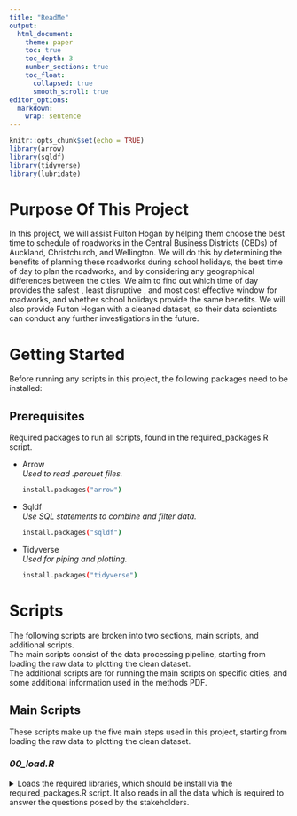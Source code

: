 ```yaml
---
title: "ReadMe"
output:
  html_document:
    theme: paper
    toc: true 
    toc_depth: 3
    number_sections: true
    toc_float:
      collapsed: true
      smooth_scroll: true
editor_options: 
  markdown: 
    wrap: sentence
---
```


```r
knitr::opts_chunk$set(echo = TRUE)
library(arrow)
library(sqldf)
library(tidyverse)
library(lubridate)

```

# Purpose Of This Project {-}
In this project, we will assist Fulton Hogan by helping them choose the best time to schedule of roadworks in the Central Business Districts (CBDs) of Auckland, Christchurch, and Wellington. We will do this by determining the benefits of planning these roadworks during school holidays, the best time of day to plan the roadworks, and by considering any geographical differences between the cities. We aim to find out which time of day provides the safest , least disruptive , and most cost effective window for roadworks, and whether school holidays provide the same benefits. We will also provide Fulton Hogan with a cleaned dataset, so their data scientists can conduct any further investigations in the future. 

# Getting Started {-}

Before running any scripts in this project, the following packages need to be installed:

## Prerequisites {-}

Required packages to run all scripts, found in the required_packages.R script.

-   Arrow<br>*Used to read .parquet files.*

    ``` sh
    install.packages("arrow")
    ```

-   Sqldf<br>*Use SQL statements to combine and filter data.*

    ``` sh
    install.packages("sqldf")
    ```

-   Tidyverse<br>*Used for piping and plotting.*

    ``` sh
    install.packages("tidyverse")
    ```

# Scripts {-}

The following scripts are broken into two sections, main scripts, and additional scripts.<br>
The main scripts consist of the data processing pipeline, starting from loading the raw data to plotting the clean dataset. <br>
The additional scripts are for running the main scripts on specific cities, and some additional information used in the methods PDF.

## Main Scripts {-}
These scripts make up the five main steps used in this project, starting from loading the raw data to plotting the clean dataset.


### *00_load.R* {.unnumbered}

<details>

<summary>Loads the required libraries, which should be install via the required_packages.R script.
It also reads in all the data which is required to answer the questions posed by the stakeholders.</summary>

``` sh
# load libraries
library(arrow)
library(sqldf)
library(tidyverse)
library(lubridate)

# read in raw data
sp_tele_data <- read.csv("sp_data.csv.gz")
vf_tele_data <- read_parquet("vf_data.parquet")
sa2_codes_names <- read.csv("sa2_2023.csv")
sa2_to_ta <- read.csv("sa2_ta_concord_2023.csv")
pop_estimates <- read.csv("subnational_pop_ests.csv")
urban_rural_codes <- read.csv("urban_rural_to_indicator_2023.csv")
urban_rural_to_sa2 <- read.csv("urban_rural_to_sa2_concord_2023.csv")
```

### *01_clean.R* {.unnumbered}

<details>

<summary>Cleans the Spark and Vodafone telecommunications data by renaming variables so they are matching for both data sets, and for easier interpretation.
The date & time data is also reformatted so both data sets are compatible for merging.</summary>

``` sh
# run previous script
source("00_load.R")

# clean date time data
vf_tele_data <- vf_tele_data %>% mutate(clean_date = as.POSIXct(dt, format="%Y-%m-%dT%H:%M:%SZ", tz="UTC") + 12 * 3600,
                                        clean_date = format(clean_date, "%Y-%m-%d %H:%M:%S"),
                                        data_from = "vf") %>%
  distinct()

sp_tele_data <- sp_tele_data %>%
  # Perform the mutation
  mutate(clean_date = as.POSIXct(ts, format="%Y-%m-%dT%H:%M:%SZ", tz="UTC") + 12 * 3600,
         clean_date = format(clean_date, "%Y-%m-%d %H:%M:%S"),
         data_from = "sp") %>%
  distinct()



# clean columns and variable names
sa2_codes_names <- rownames_to_column(sa2_codes_names)
sa2_codes_names <- rename(sa2_codes_names, area_code = rowname, location = Classification.report)
sp_tele_data <- rename(sp_tele_data, dt = ts, area = sa2, devices = cnt)
sa2_to_ta <- rename(sa2_to_ta, area_code = Concordance.report, location_2 = X.3)
urban_rural_codes <- rename(urban_rural_codes, area_code = Concordance.report)
urban_rural_to_sa2 <- rename(urban_rural_to_sa2, area_code = Concordance.report, location_3 = X.3)
```

### *02_merge.R* {.unnumbered}

<details>

<summary>Combines the telecommunications data and the location data, which is further combined into one large dataset called cleaned_data.
The required variables are then renamed for use in the clean_dataset, which is outputted to be returned in the deliverables, and used for all further analysis.</summary>

``` sh
# run previous script
source("01_clean.R")

# combine telecommunications data from spark and vodafone
combined_tele_data <- rbind(sp_tele_data, vf_tele_data)

# combine location data
combined_location_data <- sqldf("SELECT scn.area_code, scn.location, stt.location_2
                                FROM sa2_codes_names scn
                                JOIN sa2_to_ta stt ON scn.area_code == stt.area_code")

# put clean data into new df
cleaned_data <- sqldf("SELECT ctd.clean_date AS date_time, ctd.devices, ctd.area, cld.location, cld.location_2, ctd.data_from
                      FROM combined_tele_data ctd
                      JOIN combined_location_data cld ON ctd.area == cld.area_code")

# Ensure date_time is in the correct format
cleaned_data <- cleaned_data %>%
  mutate(date_time = as.POSIXct(date_time, format="%Y-%m-%d %H:%M:%S", tz="UTC")) %>%
  mutate(date_time = format(date_time, format = "%Y-%m-%d %H:%M:%S"))

# clean dataset (deliverable)
clean_dataset <- sqldf("SELECT location AS territorial_authority_code,
                       location_2 AS statistical_area_level_2_code,
                       date_time AS NZST_date_time,
                       CAST(SUM(devices) AS INTEGER) AS device_count
                       FROM cleaned_data
                       GROUP BY location_2, location, date_time
                       ORDER BY territorial_authority_code, statistical_area_level_2_code") %>%
  drop_na() %>%
  mutate(people_count = 1.819 * device_count)

# ONLY INCLUDE DAY 7AM TO 6 PM (ctrl + shift + C)
# clean_dataset$NZST_date_time <- as.POSIXct(clean_dataset$NZST_date_time, format="%Y-%m-%d %H:%M:%S", tz="UTC")
# 
# # Filter the data
# clean_dataset <- clean_dataset %>%
#   filter(format(NZST_date_time, "%H:%M:%S") >= "07:00:00" & format(NZST_date_time, "%H:%M:%S") <= "18:00:00")
```

### *03_analysis.R* {.unnumbered}

<details>

<summary>Creates a new variable, which is the current count of people in the area minus the amount of people in the area in the previous hour.
This gives the difference in people between hours, which models the amount of people travelling between areas.</summary>

``` sh
# run previous script
source("02_merge.R")

# get device counts and difference in device counts from last hour
diff_device_counts <- sqldf("
  SELECT people_count,
    LAG(people_count, 1) 
    OVER(PARTITION BY territorial_authority_code, statistical_area_level_2_code 
    ORDER BY NZST_date_time) AS previous_hour_people_count,
    people_count - LAG(people_count, 1) 
    OVER(PARTITION BY territorial_authority_code, statistical_area_level_2_code 
    ORDER BY NZST_date_time) AS total_difference,
    territorial_authority_code,
    statistical_area_level_2_code,
    NZST_date_time
  FROM clean_dataset
  ORDER BY territorial_authority_code, statistical_area_level_2_code, NZST_date_time")
```

### *04_visualize.R* {.unnumbered}

<details>

<summary>Adds a new variable to aggregate the data by either day or hour.
The data is then plotted to see absolute change in people by day or hour.</summary>

``` sh
# run previous script
source("03_analysis.R")


# add a new column for the day of the week, and hour.
diff_device_counts <- diff_device_counts %>%
  mutate(day_of_week = wday(NZST_date_time, label = TRUE),
         hour = hour(NZST_date_time),
         day = day(NZST_date_time))

# aggregate by day of the week or hour and calculate the sum of absolute changes
# change "day" for "hour" to plot by hour
aggregated_data <- diff_device_counts %>%
  group_by(day) %>%
  summarise(total_difference = sum(abs(total_difference), na.rm = TRUE))

# plot the aggregated data
aggregated_data %>%
  ggplot(aes(x = day, y = total_difference)) +
  geom_col() +
  labs(title = "Sum of Absolute Changes by Day of the Week",
       x = "Day of the Week",
       y = "Sum of Absolute Changes")
```

## Additional Scripts {-}
Scripts that are not used in the main pipeline.

### *export_data.set.R* {.unnumbered}

<details>

<summary>Exports the clean data set to be returned in the deliverables.</summary>

``` sh
# run previous script
source("02_merge.R")

# export clean data set
write.csv(clean_dataset, file = "clean_dataset.csv", row.names = FALSE)
```

### *population_linear_model.R* {.unnumbered}

<details>

<summary>Gives the function used to model the number of people based on device count.</summary>

``` sh
# get population estimates
population_estimates <- sqldf("SELECT *
              FROM pop_estimates
              WHERE Age = 'Total people, age'
              AND AREA_POPES_SUB_006 >= 100100
              AND AREA_POPES_SUB_006 != 'NZTA'
              AND AREA_POPES_SUB_006 != 99900")

# tidy data
sa2_codes_names <- rownames_to_column(sa2_codes_names) %>%
  rename(area_name = Classification.report)

# match population estimates with names
population_estimates_names <- sqldf("SELECT obs_value AS population, rowname AS area_code, area_name AS name
                FROM test t
                JOIN sa2_codes_names sa2 ON t.AREA_POPES_SUB_006 = sa2.rowname")

# get device counts at 5AM on Teusday, 11th of June
device_count <- sqldf("SELECT *
                FROM clean_dataset
                WHERE NZST_date_time = '2024-06-11 05:00:00'")

# compare device counts to population
population_devices_comp <- sqldf("SELECT name, population, device_count
                FROM device_count dc
                JOIN population_estimates_names pen ON dc.territorial_authority_code = pen.name
                ORDER BY population DESC")

# fit linear model to predict population using device count
model <- lm(population ~ 0+device_count, data = population_devices_comp)

# plot data with regression line
ggplot(population_devices_comp, aes(x = device_count, y = population)) +
  geom_point() +
  geom_smooth(method = "lm", formula = y ~ 0 + x, se = FALSE) +
  geom_abline(intercept = 0, slope = 1, color = "red", size = 1) +
  labs(title = "Population vs Devices",
       x = "Devices",
       y = "Population")

# summary of linear model
summary(model)

```

### *required_packages.R* {.unnumbered}

<details>

<summary>Contains the code used to install the required packages.</summary>

``` sh
install.packages("arrow")
install.packages("sqldf")
install.packages("tidyverse")
```

### *time_shift_justification.R* {.unnumbered}

<details>

<summary>Shows the reasons for why time is shifted forward by 12 hours in the Spark telecommunications data.<br> Further explained in the methods PDF.</summary>

``` sh
# read the data
sp_tele_data <- read.csv("sp_data.csv.gz")
vf_tele_data <- read_parquet("vf_data.parquet")

# shifting time forwards 12 hours ----------------------------------------------------------

# select the first 40 rows from each data frame
sp_head <- sp_tele_data %>% slice(1:40) %>%
  rename(devices = cnt, area = sa2, dt = ts)

vf_head <- vf_tele_data %>% slice(1:40)


# convert the dt column to character in both data frames
sp_head <- sp_head %>% mutate(dt = as.character(dt), area = as.numeric(area))
vf_head <- vf_head %>% mutate(dt = as.character(dt), area = as.numeric(area))

# combine the data frames with row numbers to maintain the original order
sp_head <- sp_head %>% mutate(row_order = row_number(), source = "SP")
vf_head <- vf_head %>% mutate(row_order = row_number(), source = "VF")

# combine the data frames
combined_data <- bind_rows(sp_head, vf_head)

# plot the dual bar chart with a smooth line
ggplot(combined_data, aes(x = factor(row_order), y = devices, fill = source)) +
  geom_bar(stat = "identity", position = "dodge") +
  geom_smooth(aes(group = source, color = source), method = "loess", se = FALSE) +
  labs(title = "Device Counts Comparison for Each Row",
       x = "Row Order",
       y = "Device Counts",
       fill = "Source",
       color = "Source") +
  theme(axis.text.x = element_text(angle = 90, hjust = 1))



# removing the first 12 hours ---------------------------------------------------------------

# select the first 40 rows from each data frame
sp_head <- sp_tele_data %>% slice(13:52) %>%
  rename(devices = cnt, area = sa2, dt = ts)

vf_head <- vf_tele_data %>% slice(1:40)


# convert the dt column to character in both data frames
sp_head <- sp_head %>% mutate(dt = as.character(dt), area = as.numeric(area))
vf_head <- vf_head %>% mutate(dt = as.character(dt), area = as.numeric(area))

# combine the data frames with row numbers to maintain the original order
sp_head <- sp_head %>% mutate(row_order = row_number(), source = "SP")
vf_head <- vf_head %>% mutate(row_order = row_number(), source = "VF")

# combine the data frames
combined_data <- bind_rows(sp_head, vf_head)

# plot the dual bar chart with a smooth line
ggplot(combined_data, aes(x = factor(row_order), y = devices, fill = source)) +
  geom_bar(stat = "identity", position = "dodge") +
  geom_smooth(aes(group = source, color = source), method = "loess", se = FALSE) +
  labs(title = "Device Counts Comparison for Each Row",
       x = "Row Order",
       y = "Device Counts",
       fill = "Source",
       color = "Source") +
  theme(axis.text.x = element_text(angle = 90, hjust = 1))
```

### *auckland_cbd.R* {.unnumbered}

<details>

<summary>Runs all the main scripts, but only on areas within the Auckland CBD.</summary>

``` sh
# run previous script
source("02_merge.R")

# filter data to include only Auckland CBD areas
auckland_cbd_data <- sqldf("SELECT *
              FROM clean_dataset
              WHERE territorial_authority_code IN ('Queen Street',
              'Quay Street-Customs Street',
              'Wynyard-Viaduct',
              'Shortland Street',
              'Victoria Park',
              'Hobson Ridge North',
              'Hobson Ridge Central',
              'Hobson Ridge South',
              'Freemans Bay',
              'Auckland-University',
              'College Hill',
              'Ponsonby East',
              'Ponsonby West',
              'Saint Marys Bay',
              'Symonds Street East',
              'Symonds Street North West',
              'Symonds Street West')")

auckland_device_counts <- sqldf("
  SELECT people_count,
    LAG(people_count, 1) 
    OVER(PARTITION BY territorial_authority_code, statistical_area_level_2_code 
    ORDER BY NZST_date_time) AS previous_hour_people_count,
    people_count - LAG(people_count, 1) 
    OVER(PARTITION BY territorial_authority_code, statistical_area_level_2_code 
    ORDER BY NZST_date_time) AS difference_from_last_hour,
    territorial_authority_code,
    statistical_area_level_2_code,
    NZST_date_time
  FROM auckland_cbd_data
  ORDER BY territorial_authority_code, statistical_area_level_2_code, NZST_date_time")

auckland_diff_device_counts <- sqldf("
  SELECT 
    difference_from_last_hour AS total_difference,
    statistical_area_level_2_code,
    territorial_authority_code,
    NZST_date_time,
    people_count,
    previous_hour_people_count
  FROM auckland_device_counts")

# PLOT ------------------------------------------------------------------------

# Add a new column for the day of the week
auckland_diff_device_counts <- auckland_diff_device_counts %>%
  mutate(day_of_week = wday(NZST_date_time, label = TRUE))

# Aggregate by day of the week and calculate the sum of absolute changes
auckland_aggregated_data <- auckland_diff_device_counts %>%
  group_by(day_of_week) %>%
  summarise(total_difference = sum(abs(total_difference), na.rm = TRUE))

# Plot the aggregated data
auckland_aggregated_data %>%
  ggplot(aes(x = day_of_week, y = total_difference)) +
  geom_col() +
  labs(title = "Sum of Absolute Changes by Day of the Week In Auckland CBD Areas",
       x = "Day of the Week",
       y = "Sum of Absolute Changes")
```

### *christchurch_cbd.R* {.unnumbered}

<details>

<summary>Runs all the main scripts, but only on areas within the Christchurch CBD.</summary>

``` sh
# run previous script
source("02_merge.R")

# filter data to include only Christchurch CBD areas
christchurch_cbd_data <- sqldf("SELECT *
              FROM clean_dataset
              WHERE territorial_authority_code IN ('Christchurch Central-West',
              'Christchurch Central-North',
              'Christchurch Central',
              'Christchurch Central-East',
              'Christchurch Central-South',
              'Hagley Park',
              'Lancaster Park',
              'Sydenham Central',
              'Addington West',
              'Addington North',
              'Addington East',
              'Stanmore',
              'Phillipstown')")

# Get device counts for christchurch and differences between device counts each hour
christchurch_device_counts <- sqldf("
  SELECT people_count,
    LAG(people_count, 1) 
    OVER(PARTITION BY territorial_authority_code, statistical_area_level_2_code 
    ORDER BY NZST_date_time) AS previous_hour_people_count,
    people_count - LAG(people_count, 1) 
    OVER(PARTITION BY territorial_authority_code, statistical_area_level_2_code 
    ORDER BY NZST_date_time) AS difference_from_last_hour,
    territorial_authority_code,
    statistical_area_level_2_code,
    NZST_date_time
  FROM christchurch_cbd_data
  ORDER BY territorial_authority_code, statistical_area_level_2_code, NZST_date_time")

christchurch_diff_device_counts <- sqldf("
  SELECT 
    difference_from_last_hour AS total_difference,
    statistical_area_level_2_code,
    territorial_authority_code,
    NZST_date_time,
    people_count,
    previous_hour_people_count
  FROM christchurch_device_counts")

# PLOT ------------------------------------------------------------------------

# add a new column for the day of the week
christchurch_diff_device_counts <- christchurch_diff_device_counts %>%
  mutate(day_of_week = wday(NZST_date_time, label = TRUE))

# aggregate by day of the week and calculate the sum of absolute changes
christchurch_aggregated_data <- christchurch_diff_device_counts %>%
  group_by(day_of_week) %>%
  summarise(total_difference = sum(abs(total_difference), na.rm = TRUE))

# plot the aggregated data
christchurch_aggregated_data %>%
  ggplot(aes(x = day_of_week, y = total_difference)) +
  geom_col() +
  labs(title = "Sum of Absolute Changes by Day of the Week In Christchurch CBD Areas",
       x = "Day of the Week",
       y = "Sum of Absolute Changes")
```

### *wellington_cbd.R* {.unnumbered}

<details>

<summary>Runs all the main scripts, but only on areas within the Wellington CBD.</summary>

``` sh
# run previous script
source("02_merge.R")

# filter data to include only Wellington CBD areas
wellington_cbd_data <- sqldf("SELECT *
              FROM clean_dataset
              WHERE territorial_authority_code IN ('Pipitea-Kaiwharawhara',
              'Thorndon South',
              'Wellington Botanic Gardens',
              'Kelburn', 'Aro Valley',
              'Wellington University',
              'Wellington Central',
              'Dixon Street West',
              'Dixon Street East',
              'Vivian West',
              'Courtenay',
              'Mount Cook North',
              'Mount Cook South',
              'Vivian East',
              'Mount Cook East',
              'Mount Victoria North',
              'Mount Victoria South',
              'Oriental Bay')")

wellington_device_counts <- sqldf("
  SELECT people_count,
    LAG(people_count, 1) 
    OVER(PARTITION BY territorial_authority_code, statistical_area_level_2_code 
    ORDER BY NZST_date_time) AS previous_hour_people_count,
    people_count - LAG(people_count, 1) 
    OVER(PARTITION BY territorial_authority_code, statistical_area_level_2_code 
    ORDER BY NZST_date_time) AS difference_from_last_hour,
    territorial_authority_code,
    statistical_area_level_2_code,
    NZST_date_time
  FROM wellington_cbd_data
  ORDER BY territorial_authority_code, statistical_area_level_2_code, NZST_date_time")

wellington_diff_device_counts <- sqldf("
  SELECT 
    difference_from_last_hour AS total_difference,
    statistical_area_level_2_code,
    territorial_authority_code,
    NZST_date_time,
    people_count,
    previous_hour_people_count
  FROM wellington_device_counts")

# PLOT ------------------------------------------------------------------------

# Add a new column for the day of the week
wellington_diff_device_counts <- wellington_diff_device_counts %>%
  mutate(day_of_week = wday(NZST_date_time, label = TRUE))

# Aggregate by day of the week and calculate the sum of absolute changes
wellington_aggregated_data <- wellington_diff_device_counts %>%
  group_by(day_of_week) %>%
  summarise(total_difference = sum(abs(total_difference), na.rm = TRUE))

# Plot the aggregated data
wellington_aggregated_data %>%
  ggplot(aes(x = day_of_week, y = total_difference)) +
  geom_col() +
  labs(title = "Sum of Absolute Changes by Day of the Week In Wellington CBD Areas",
       x = "Day of the Week",
       y = "Sum of Absolute Changes")
```

### *total_cbd.R* {.unnumbered}

<details>

<summary>Runs all the main scripts, but only on within CBD areas (Auckland, Christchurch, and Wellington).</summary>

``` sh
# run previous script
source("02_merge.R")

# filter data to include only CBD areas
total_cbd_data <- sqldf("SELECT *
              FROM clean_dataset
              WHERE territorial_authority_code IN ('Queen Street',
              'Quay Street-Customs Street',
              'Wynyard-Viaduct',
              'Shortland Street',
              'Victoria Park',
              'Hobson Ridge North',
              'Hobson Ridge Central',
              'Hobson Ridge South',
              'Freemans Bay',
              'Auckland-University',
              'College Hill',
              'Ponsonby East',
              'Ponsonby West',
              'Saint Marys Bay',
              'Symonds Street East',
              'Symonds Street North West',
              'Symonds Street West',
              'Pipitea-Kaiwharawhara',
              'Thorndon South',
              'Wellington Botanic Gardens',
              'Kelburn', 'Aro Valley',
              'Wellington University',
              'Wellington Central',
              'Dixon Street West',
              'Dixon Street East',
              'Vivian West',
              'Courtenay',
              'Mount Cook North',
              'Mount Cook South',
              'Vivian East',
              'Mount Cook East',
              'Mount Victoria North',
              'Mount Victoria South',
              'Oriental Bay',
              'Christchurch Central-West',
              'Christchurch Central-North',
              'Christchurch Central',
              'Christchurch Central-East',
              'Christchurch Central-South',
              'Hagley Park',
              'Lancaster Park',
              'Sydenham Central',
              'Addington West',
              'Addington North',
              'Addington East',
              'Stanmore',
              'Phillipstown')")

cbd_device_counts <- sqldf("
  SELECT people_count,
    LAG(people_count, 1) 
    OVER(PARTITION BY territorial_authority_code, statistical_area_level_2_code 
    ORDER BY NZST_date_time) AS previous_hour_people_count,
    people_count - LAG(people_count, 1) 
    OVER(PARTITION BY territorial_authority_code, statistical_area_level_2_code 
    ORDER BY NZST_date_time) AS difference_from_last_hour,
    territorial_authority_code,
    statistical_area_level_2_code,
    NZST_date_time
  FROM total_cbd_data
  ORDER BY territorial_authority_code, statistical_area_level_2_code, NZST_date_time")

cbd_diff_device_counts <- sqldf("
  SELECT 
    difference_from_last_hour AS total_difference,
    statistical_area_level_2_code,
    territorial_authority_code,
    NZST_date_time,
    people_count,
    previous_hour_people_count
  FROM cbd_device_counts")

# PLOT ------------------------------------------------------------------------

# Add a new column for the day of the week
cbd_diff_device_counts <- cbd_diff_device_counts %>%
  mutate(day_of_week = wday(NZST_date_time, label = TRUE))

# Aggregate by day of the week and calculate the sum of absolute changes
cbd_aggregated_data <- cbd_diff_device_counts %>%
  group_by(day_of_week) %>%
  summarise(total_difference = sum(abs(total_difference), na.rm = TRUE))

# Plot the aggregated data
cbd_aggregated_data %>%
  ggplot(aes(x = day_of_week, y = total_difference)) +
  geom_col() +
  labs(title = "Sum of Absolute Changes by Day of the Week In CBD Areas",
       x = "Day of the Week",
       y = "Sum of Absolute Changes")
```

# Datasets {-}
A brief description of each dataset used, and a dropdown containing the variable names, and first 20 rows for each dataset.

### *sp_data* {-}
<details>
<summary>Telecommunications data from Spark.</summary>
```r
sp_tele_data <- read.csv("sp_data.csv.gz")
head(sp_tele_data, 20)
```

### *vf_data* {-}
<details>
<summary>Telecommunications data from Vodafone.</summary>
```r
vf_tele_data <- read_parquet("vf_data.parquet")
head(vf_tele_data ,20)
```
### *sa2_2023* {-}
<details>
<summary>SA2 codes and names.</summary>
```r
sa2_codes_names <- read.csv("sa2_2023.csv")
head(sa2_codes_names ,20)
```
### *sa2_ta_concord_2023* {-}
<details>
<summary> Concordance for SA2 to Territorial Authorities (TA).</summary>
```r
sa2_to_ta <- read.csv("sa2_ta_concord_2023.csv")
head(sa2_to_ta ,20)
```
### *subnational_pop_ests* {-}
<details>
<summary>A file with population estimates with demographic breakdown.</summary>
```r
pop_estimates <- read.csv("subnational_pop_ests.csv")
head(pop_estimates ,20)
```
### *urban_rural_to_indicator_2023* {-}
<details>
<summary>Concordance between urban/rural codes and their type.</summary>
```r
urban_rural_codes <- read.csv("urban_rural_to_indicator_2023.csv")
head(urban_rural_codes ,20)
```
### *urban_rural_to_sa2_concord_2023* {-}
<details>
<summary>Concordance between urban/rural and SA2 codes.</summary>
```r
urban_rural_to_sa2 <- read.csv("urban_rural_to_sa2_concord_2023.csv")
head(urban_rural_to_sa2 ,20)
```

